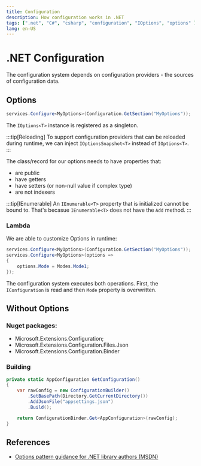 ```yaml
---
title: Configuration
description: How configuration works in .NET
tags: [".net", "C#", "csharp", "configuration", "IOptions", "options" ]
lang: en-US
---
```



# .NET Configuration

The configuration system depends on configuration providers - the sources of
configuration data.

## Options

```csharp
services.Configure<MyOptions>(Configuration.GetSection("MyOptions"));
```

The `IOptions<T>` instance is registered as a singleton.

:::tip[Reloading]
To support configuration providers that can be reloaded during runtime, we can
inject `IOptionsSnapshot<T>` instead of `IOptions<T>`.
:::

The class/record for our options needs to have properties that:

- are public
- have getters
- have setters (or non-null value if complex type)
- are not indexers

:::tip[IEnumerable]
An `IEnumerable<T>` property that is initialized cannot be bound to. That's
becasue `IEnumerable<T>` does not have the `Add` method.
:::

### Lambda

We are able to customize Options in runtime:

```csharp
services.Configure<MyOptions>(Configuration.GetSection("MyOptions"));
services.Configure<MyOptions>(options => 
{
    options.Mode = Modes.Mode1;
});
```

The configuration system executes both operations. First, the `IConfiguration`
is read and then `Mode` property is overwritten.

## Without Options

### Nuget packages:

- Microsoft.Extensions.Configuration;
- Microsoft.Extensions.Configuration.Files.Json
- Microsoft.Extensions.Configuration.Binder

### Building

```csharp
private static AppConfiguration GetConfiguration()
{
    var rawConfig = new ConfigurationBuilder()
        .SetBasePath(Directory.GetCurrentDirectory())
        .AddJsonFile("appsettings.json")
        .Build();

    return ConfigurationBinder.Get<AppConfiguration>(rawConfig);
}
```

## References

- [Options pattern guidance for .NET library authors (MSDN)](https://learn.microsoft.com/en-us/dotnet/core/extensions/options-library-authors)